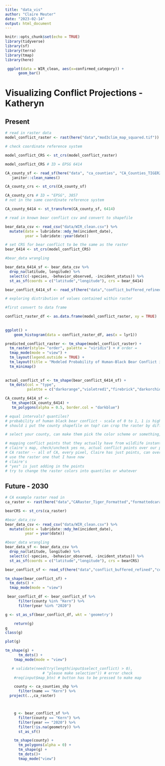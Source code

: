 ```yaml
---
title: "data_vis"
author: "Claire Meuter"
date: "2023-02-14"
output: html_document
---
```


```r
knitr::opts_chunk$set(echo = TRUE)
library(tidyverse)
library(sf)
library(terra)
library(tmap)
library(here)
```

```r
 ggplot(data = WIR_clean, aes(x=confirmed_category)) +
      geom_bar()
```


# Visualizing Conflict Projections - Katheryn

## Present
```r
# read in raster data
model_conflict_raster <- rast(here("data","mod3clim_map_squared.tif"))

# check coordinate reference system

model_conflict_CRS <- st_crs(model_conflict_raster)

model_conflict_CRS # ID = EPSG 6414

CA_county_sf <- read_sf(here("data", "ca_counties", "CA_Counties_TIGER2016.shp")) %>% 
   janitor::clean_names()

CA_county_crs <- st_crs(CA_county_sf) 

CA_county_crs # ID = "EPSG", 3857
# not in the same coordinate reference system

CA_county_6414 <- st_transform(CA_county_sf, 6414)

# read in known bear conflict csv and convert to shapefile 

bear_data_csv <- read_csv("data/WIR_clean.csv") %>%
  mutate(date = lubridate::mdy_hm(incident_date),
         year = lubridate::year(date))

# set CRS for bear conflict to be the same as the raster
bear_6414 <- st_crs(model_conflict_CRS)

#bear_data wrangling

bear_data_6414_sf <- bear_data_csv %>%
  drop_na(latitude, longitude) %>%
  select(c(-species, -behavior_observed, -incident_status)) %>%
  st_as_sf(coords = c("latitude","longitude"), crs = bear_6414)

bear_conflict_6414_sf <- read_sf(here("data","conflict_buffered_refined","conflict_buffered_refined.shp"))

```

```r
# exploring distribution of values contained within raster

#first convert to data frame 

conflict_raster_df <- as.data.frame(model_conflict_raster, xy = TRUE)
  
  
ggplot() +
    geom_histogram(data = conflict_raster_df, aes(x = lyr1))
```


```r
predicted_conflict_raster <- tm_shape(model_conflict_raster) +
  tm_raster(style= "order", palette = "viridis") + # order = 
  tmap_mode(mode = "view") +
  tm_layout(legend.outside = TRUE) +
  tm_layout(title = "Modeled Probability of Human-Black Bear Conflict in California", title.size = 1.5, title.position = c("right", "top")) +
  tm_minimap()
  
  
actual_conflict_sf <- tm_shape(bear_conflict_6414_sf) +
  tm_dots(col = "type",
          palette = c("darkorange","violetred1","firebrick","darkorchid1"))

CA_county_6414_sf <- 
   tm_shape(CA_county_6414) +
   tm_polygons(alpha = 0.5, border.col = "darkblue") 

# equal intervals? quantiles? 
# probability of human black bear conflict - scale of 0 to 1, 1 is high probability
# should i put the county shapefile on top? can crop the raster by different counties --- function called crop() can probably make it reactive, that would zoom the map in to specific maps

# select your county, can make them pick the color scheme or something, not necessarily messing with the data

# mapping conflict points that they actually have from wildlife instant report system
# claire's map, check/uncheck yes no, actual conflict points over our projected conflict points
# CA raster -- all of CA, every pixel, Claire has just points, can overlay on top of raster, have a yes or no box widget,overlay actual conflict point over modeled probablity display 
# use the raster one that I have now
# claire's 
# "yes" is just adding in the points
# try to change the raster colors into quantiles or whatever
```

## Future - 2030


```r
# CA example raster read in 
ca_raster <- rast(here("data","CARaster_Tiger_Formatted","formattedcaraster.tif"))

bearCRS <- st_crs(ca_raster)

#bear_data_csv
bear_data_csv <- read_csv("data/WIR_clean.csv") %>%
  mutate(date = lubridate::mdy_hm(incident_date),
         year = year(date))

#bear_data wrangling
bear_data_sf <- bear_data_csv %>%
  drop_na(latitude, longitude) %>%
  select(c(-species, -behavior_observed, -incident_status)) %>%
  st_as_sf(coords = c("latitude","longitude"), crs = bearCRS)

bear_conflict_sf <- read_sf(here("data","conflict_buffered_refined","conflict_buffered_refined.shp"))

tm_shape(bear_conflict_sf) +
  tm_dots() + 
  tmap_mode(mode = "view")

```


```r

 bear_conflict_df <- bear_conflict_sf %>%
      filter(county %in% "Kern") %>%
      filter(year %in% "2020")

g <- st_as_sf(bear_conflict_df, wkt = 'geometry')

    return(g)
g
class(g)

plot(g)

tm_shape(g) +
      tm_dots() +
    tmap_mode(mode = "view")
```
```r

   # validate(need(try(length(input$select_conflict) > 0),
                 # "please make selection")) # error check
    #req(input$map_btn) # button has to be pressed to make map

    county <- ca_counties_shp %>%
      filter(name == "Kern") %>% 
  project(..,ca_raster)



    g <- bear_conflict_sf %>%
      filter(county == "Kern") %>%
      filter(year == "2020") %>%
      filter(!is.na(geometry)) %>%
      st_as_sf() 

    tm_shape(county) +
      tm_polygons(alpha = 0) +
      tm_shape(g) +
      tm_dots()+
      tmap_mode("view")
```


